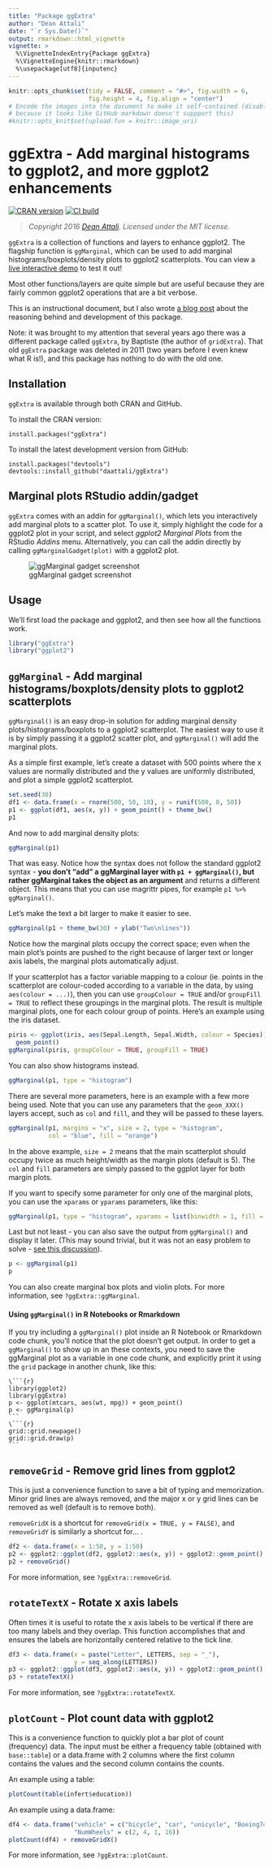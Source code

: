 ```yaml
---
title: "Package ggExtra"
author: "Dean Attali"
date: "`r Sys.Date()`"
output: rmarkdown::html_vignette
vignette: >
  %\VignetteIndexEntry{Package ggExtra}
  %\VignetteEngine{knitr::rmarkdown}
  %\usepackage[utf8]{inputenc}
---   
```

  
```r
knitr::opts_chunk$set(tidy = FALSE, comment = "#>", fig.width = 6,
                      fig.height = 4, fig.align = "center")
# Encode the images into the document to make it self-contained (disabled
# because it looks like GitHub markdown doesn't suppport this)
#knitr::opts_knit$set(upload.fun = knitr::image_uri)
```

# ggExtra - Add marginal histograms to ggplot2, and more ggplot2 enhancements

[![CRAN version](http://www.r-pkg.org/badges/version/ggExtra)](https://cran.r-project.org/package=ggExtra)
[![CI build](https://github.com/daattali/ggExtra/actions/workflows/build.yml/badge.svg)](https://github.com/daattali/ggExtra/actions/workflows/build.yml)

> *Copyright 2016 [Dean Attali](http://deanattali.com). Licensed under the MIT license.*

`ggExtra` is a collection of functions and layers to enhance ggplot2. The flagship function is `ggMarginal`, which can be used to add marginal histograms/boxplots/density plots to ggplot2 scatterplots. You can view a 
[live interactive demo](http://daattali.com/shiny/ggExtra-ggMarginal-demo/)
to test it out!

Most other functions/layers are quite simple but are useful because they are fairly common ggplot2 operations that are a bit verbose.

This is an instructional document, but I also wrote [a blog post](http://deanattali.com/2015/03/29/ggExtra-r-package/) about the reasoning
behind and development of this package.

Note: it was brought to my attention that several years ago there was a different package called `ggExtra`, by Baptiste (the author of `gridExtra`). That old `ggExtra` package was deleted in 2011 (two years before I even knew what R is!), and this package has nothing to do with the old one. 

## Installation

`ggExtra` is available through both CRAN and GitHub.

To install the CRAN version:

```
install.packages("ggExtra")
```

To install the latest development version from GitHub:

```
install.packages("devtools")
devtools::install_github("daattali/ggExtra")
```

## Marginal plots RStudio addin/gadget

`ggExtra` comes with an addin for `ggMarginal()`, which lets you interactively add marginal plots to a scatter plot. To use it, simply highlight the code for a ggplot2 plot in your script, and select *ggplot2 Marginal Plots* from the RStudio *Addins* menu. Alternatively, you can call the addin directly by calling `ggMarginalGadget(plot)` with a ggplot2 plot.

![ggMarginal gadget screenshot](../inst/img/ggmarginal-gadget.png)

## Usage

We'll first load the package and ggplot2, and then see how all the functions work.

```r
library("ggExtra")
library("ggplot2")
```

## `ggMarginal` - Add marginal histograms/boxplots/density plots to ggplot2 scatterplots

`ggMarginal()` is an easy drop-in solution for adding marginal
density plots/histograms/boxplots to a ggplot2 scatterplot. The easiest way to use it is by simply passing it a ggplot2 scatter plot, and `ggMarginal()` will add the marginal plots.

As a simple first example, let's create a dataset with 500 points where the
x values are normally distributed and the y values are uniformly distributed,
and plot a simple ggplot2 scatterplot.

```r
set.seed(30)
df1 <- data.frame(x = rnorm(500, 50, 10), y = runif(500, 0, 50))
p1 <- ggplot(df1, aes(x, y)) + geom_point() + theme_bw()
p1
```

And now to add marginal density plots:

```r
ggMarginal(p1)
```

That was easy. Notice how the syntax does not follow the standard ggplot2
syntax - **you don't "add" a ggMarginal layer with `p1 + ggMarginal()`, but rather
ggMarginal takes the object as an argument** and returns a different object. This means that you can use magrittr pipes, for example
`p1 %>% ggMarginal()`.

Let's make the text a bit larger to make it easier to see.

```r
ggMarginal(p1 + theme_bw(30) + ylab("Two\nlines"))
```

Notice how the marginal plots occupy the correct space; even when the main
plot's points are pushed to the right because of larger text or longer axis labels,
the marginal plots automatically adjust.

If your scatterplot has a factor variable mapping to a colour (ie. points in the scatterplot are colour-coded according to a variable in the data, by using `aes(colour = ...)`), then you can use `groupColour = TRUE` and/or `groupFill = TRUE` to reflect these groupings in the marginal plots. The result is multiple marginal plots, one for each colour group of points. Here's an example using the iris dataset.

```r
piris <- ggplot(iris, aes(Sepal.Length, Sepal.Width, colour = Species)) +
  geom_point()
ggMarginal(piris, groupColour = TRUE, groupFill = TRUE)
```

You can also show histograms instead.

```r
ggMarginal(p1, type = "histogram")
```

There are several more parameters, here is an example with a few more being used. Note that you can use any parameters that the `geom_XXX()` layers accept, such as `col` and `fill`, and they will be passed to these layers.

```r
ggMarginal(p1, margins = "x", size = 2, type = "histogram",
           col = "blue", fill = "orange")
```

In the above example, `size = 2` means that the main scatterplot should occupy twice as much height/width as the margin plots (default is 5). The `col` and `fill` parameters are simply passed to the ggplot layer for both margin plots.

If you want to specify some parameter for only one of the marginal plots, you can use the `xparams` or `yparams` parameters, like this:

```r
ggMarginal(p1, type = "histogram", xparams = list(binwidth = 1, fill = "orange"))
```

Last but not least - you can also save the output from `ggMarginal()` and display
it later. (This may sound trivial, but it was not an easy problem to solve
- [see this discussion](http://stackoverflow.com/questions/29062766/store-output-from-gridextragrid-arrange-into-an-object)).

```r
p <- ggMarginal(p1)
p
```

You can also create marginal box plots and violin plots. For more information, see `?ggExtra::ggMarginal`.

#### Using `ggMarginal()` in R Notebooks or Rmarkdown

If you try including a `ggMarginal()` plot inside an R Notebook or Rmarkdown code chunk, you'll notice that the plot doesn't get output. In order to get a `ggMarginal()` to show up in an these contexts, you need to save the ggMarginal plot as a variable in one code chunk, and explicitly print it using the `grid` package in another chunk, like this:

````
\```{r}
library(ggplot2)
library(ggExtra)
p <- ggplot(mtcars, aes(wt, mpg)) + geom_point()
p <- ggMarginal(p)
```
\```{r}
grid::grid.newpage()
grid::grid.draw(p)
```
````

## `removeGrid` - Remove grid lines from ggplot2

This is just a convenience function to save a bit of typing and memorization.
Minor grid lines are always removed, and the major x or y grid lines can be
removed as well (default is to remove both).

`removeGridX` is a shortcut for `removeGrid(x = TRUE, y = FALSE)`, and
`removeGridY` is similarly a shortcut for... <leave as exercise for reader>.

```r
df2 <- data.frame(x = 1:50, y = 1:50)
p2 <- ggplot2::ggplot(df2, ggplot2::aes(x, y)) + ggplot2::geom_point()
p2 + removeGrid()
```

For more information, see `?ggExtra::removeGrid`.

## `rotateTextX` - Rotate x axis labels

Often times it is useful to rotate the x axis labels to be vertical if there are
too many labels and they overlap. This function accomplishes that and ensures
the labels are horizontally centered relative to the tick line.

```r
df3 <- data.frame(x = paste("Letter", LETTERS, sep = "_"),
                  y = seq_along(LETTERS))
p3 <- ggplot2::ggplot(df3, ggplot2::aes(x, y)) + ggplot2::geom_point()
p3 + rotateTextX()
```

For more information, see `?ggExtra::rotateTextX`.

## `plotCount` - Plot count data with ggplot2

This is a convenience function to quickly plot a bar plot of count (frequency)
data.  The input must be either a frequency table (obtained with `base::table`)
or a data.frame with 2 columns where the first column contains the values and
the second column contains the counts.

An example using a table:
```r
plotCount(table(infert$education))
```

An example using a data.frame:
```r
df4 <- data.frame("vehicle" = c("bicycle", "car", "unicycle", "Boeing747"),
                  "NumWheels" = c(2, 4, 1, 16))
plotCount(df4) + removeGridX()
```

For more information, see `?ggExtra::plotCount`.
